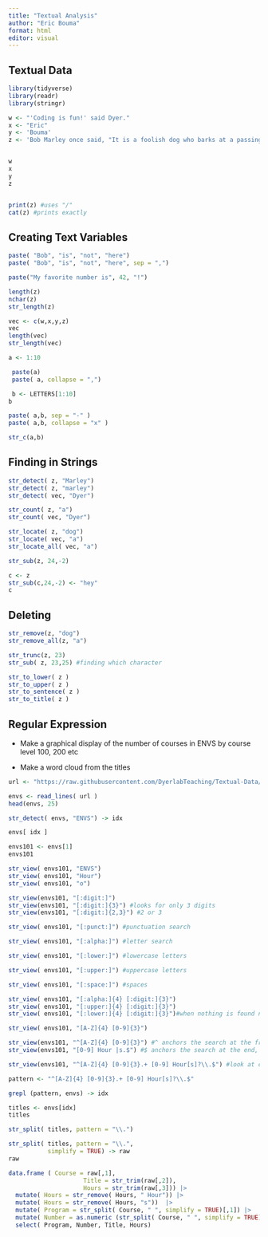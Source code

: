 ```yaml
---
title: "Textual Analysis"
author: "Eric Bouma"
format: html
editor: visual
---
```


## Textual Data

```r
library(tidyverse)
library(readr)
library(stringr)
```


```r

w <- "'Coding is fun!' said Dyer."
x <- "Eric"
y <- 'Bouma'
z <- 'Bob Marley once said, "It is a foolish dog who barks at a passing bird."'


w
x
y
z


print(z) #uses "/"
cat(z) #prints exactly

```


## Creating Text Variables

```r
paste( "Bob", "is", "not", "here")
paste( "Bob", "is", "not", "here", sep = ",")

paste("My favorite number is", 42, "!")


```

```r
length(z)
nchar(z)
str_length(z)


```

```r

vec <- c(w,x,y,z)
vec
length(vec)
str_length(vec)

```

```r

a <- 1:10

 paste(a)
 paste( a, collapse = ",")

 b <- LETTERS[1:10]
b

paste( a,b, sep = "-" )
paste( a,b, collapse = "x" )

```

```r

str_c(a,b)


```
## Finding in Strings

```r

str_detect( z, "Marley")
str_detect( z, "marley")
str_detect( vec, "Dyer")


```
```r

str_count( z, "a")
str_count( vec, "Dyer")

```
```r

str_locate( z, "dog")
str_locate( vec, "a")
str_locate_all( vec, "a")

```
```r

str_sub(z, 24,-2)

c <- z
str_sub(c,24,-2) <- "hey"
c


```
## Deleting

```r
str_remove(z, "dog")
str_remove_all(z, "a")
```
```r
str_trunc(z, 23)
str_sub( z, 23,25) #finding which character
```

```r
str_to_lower( z )
str_to_upper( z )
str_to_sentence( z )
str_to_title( z )
```



## Regular Expression

- Make a graphical display of the number of courses in ENVS by course level 100, 200 etc

- Make a word cloud from the titles



```r

url <- "https://raw.githubusercontent.com/DyerlabTeaching/Textual-Data/refs/heads/main/data/ENVSclasses.txt?token=GHSAT0AAAAAACWO27UIA46V72P7DBZEP5EKZYZFFXQ"

envs <- read_lines( url )
head(envs, 25)
```
```r
str_detect( envs, "ENVS") -> idx

envs[ idx ]

```
```r

envs101 <- envs[1]
envs101


```

```r
str_view( envs101, "ENVS")
str_view( envs101, "Hour")
str_view( envs101, "o")

str_view(envs101, "[:digit:]")
str_view(envs101, "[:digit:]{3}") #looks for only 3 digits
str_view(envs101, "[:digit:]{2,3}") #2 or 3 


```
```r

str_view( envs101, "[:punct:]") #punctuation search
```
```r
str_view( envs101, "[:alpha:]") #letter search
```

```r
str_view( envs101, "[:lower:]") #lowercase letters
```
```r
str_view( envs101, "[:upper:]") #uppercase letters
```
```r
str_view( envs101, "[:space:]") #spaces
```
```r
str_view( envs101, "[:alpha:]{4} [:digit:]{3}")
str_view( envs101, "[:upper:]{4} [:digit:]{3}") 
str_view( envs101, "[:lower:]{4} [:digit:]{3}")#when nothing is found no output
```

```r
str_view( envs101, "[A-Z]{4} [0-9]{3}")
```
```r
str_view(envs101, "^[A-Z]{4} [0-9]{3}") #^ anchors the search at the front of the sentence
str_view(envs101, "[0-9] Hour |s.$") #$ anchors the search at the end, "|" matches for hour or hours
```

```r

str_view(envs101, "^[A-Z]{4} [0-9]{3}.+ [0-9] Hour[s]?\\.$") #look at cheat sheet for what period does


```

```r

pattern <- "^[A-Z]{4} [0-9]{3}.+ [0-9] Hour[s]?\\.$"

grepl (pattern, envs) -> idx

titles <- envs[idx]
titles

```

```r
str_split( titles, pattern = "\\.")

str_split( titles, pattern = "\\.",
           simplify = TRUE) -> raw
raw

data.frame ( Course = raw[,1],
                     Title = str_trim(raw[,2]),
                     Hours = str_trim(raw[,3])) |>
  mutate( Hours = str_remove( Hours, " Hour")) |>
  mutate( Hours = str_remove( Hours, "s"))  |>
  mutate( Program = str_split( Course, " ", simplify = TRUE)[,1]) |>
  mutate( Number = as.numeric (str_split( Course, " ", simplify = TRUE)[,2])) |>
  select( Program, Number, Title, Hours)
  

```

